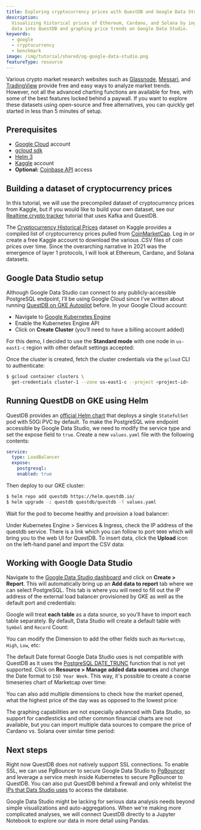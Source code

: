 ```yaml
---
title: Exploring cryptocurrency prices with QuestDB and Google Data Studio
description:
  Visualizing historical prices of Ethereum, Cardano, and Solana by ingesting
  data into QuestDB and graphing price trends on Google Data Studio.
keywords:
  - google
  - cryptocurrency
  - benchmark
image: /img/tutorial/shared/og-google-data-studio.png
featureType: resource
---
```



<Screenshot
  alt="A series of logos of popular cryptocurrencies"
  height={385}
  src="/img/tutorial/2022-02-10/banner.png"
  width={850}
/>

Various crypto market research websites such as
[Glassnode](https://glassnode.com/), [Messari](https://messari.io/), and
[TradingView](https://www.tradingview.com/) provide free and easy ways to
analyze market trends. However, not all the advanced charting functions are
available for free, with some of the best features locked behind a paywall. If
you want to explore these datasets using open-source and free alternatives, you
can quickly get started in less than 5 minutes of setup.

## Prerequisites

- [Google Cloud](https://console.cloud.google.com) account
- [gcloud sdk](https://cloud.google.com/sdk/docs/install)
- [Helm 3](https://helm.sh/docs/intro/install/)
- [Kaggle](https://www.kaggle.com/) account
- **Optional:** [Coinbase API](https://developers.coinbase.com/) access

## Building a dataset of cryptocurrency prices

In this tutorial, we will use the precompiled dataset of cryptocurrency prices
from Kaggle, but if you would like to build your own dataset, see our
[Realtime crypto tracker](/tutorial/2021/02/18/realtime-crypto-tracker-with-kafka-and-questdb)
tutorial that uses Kafka and QuestDB.

The
[Cryptocurrency Historical Prices](https://www.kaggle.com/sudalairajkumar/cryptocurrencypricehistory)
dataset on Kaggle provides a compiled list of cryptocurrency prices pulled from
[CoinMarketCap](https://coinmarketcap.com/). Log in or create a free Kaggle
account to download the various .CSV files of coin prices over time. Since the
overarching narrative in 2021 was the emergence of layer 1 protocols, I will
look at Ethereum, Cardano, and Solana datasets.

## Google Data Studio setup

Although Google Data Studio can connect to any publicly-accessible PostgreSQL
endpoint, I’ll be using Google Cloud since I’ve written about running
[QuestDB on GKE Autopilot](/tutorial/2021/03/18/questdb-and-prometheus-on-gke-autopilot/)
before. In your Google Cloud account:

- Navigate to
  [Google Kubernetes Engine](https://console.cloud.google.com/kubernetes)
- Enable the Kubernetes Engine API
- Click on **Create Cluster** (you’ll need to have a billing account added)

For this demo, I decided to use the **Standard mode** with one node in
`us-east1-c` region with other default settings accepted:

<Screenshot
  alt="Creating a QuestDB cluster using GKE on Google Cloud"
  height={385}
  src="/img/tutorial/2022-02-10/create_cluster.png"
  width={650}
/>

Once the cluster is created, fetch the cluster credentials via the `gcloud` CLI
to authenticate:

```bash
$ gcloud container clusters \
  get-credentials cluster-1 --zone us-east1-c --project <project-id>
```

## Running QuestDB on GKE using Helm

QuestDB provides an [official Helm chart](/docs/guides/kubernetes/) that deploys
a single `StatefulSet` pod with 50Gi PVC by default. To make the PostgreSQL wire
endpoint accessible by Google Data Studio, we need to modify the service type
and set the expose field to `true`. Create a new `values.yaml` file with the
following contents:

```yaml title="values.yaml"
service:
  type: LoadBalancer
  expose:
    postgresql:
    enabled: true
```

Then deploy to our GKE cluster:

```bash
$ helm repo add questdb https://helm.questdb.io/
$ helm upgrade -i questdb questdb/questdb -f values.yaml
```

Wait for the pod to become healthy and provision a load balancer:

<Screenshot
  alt="Viewing the state of a QuestDB cluster on Google Cloud Platform"
  height={385}
  src="/img/tutorial/2022-02-10/load_balancer.png"
  width={650}
/>

Under Kubernetes Engine > Services & Ingress, check the IP address of the
questdb service. There is a link which you can follow to port `9000` which will
bring you to the web UI for QuestDB. To insert data, click the **Upload** icon
on the left-hand panel and import the CSV data:

<Screenshot
  alt="Importing cryptocurrency data via CSV upload in QuestDB's web UI"
  height={385}
  src="/img/tutorial/2022-02-10/import_csv.png"
  width={1000}
/>

## Working with Google Data Studio

Navigate to the [Google Data Studio dashboard](https://datastudio.google.com)
and click on **Create > Report**. This will automatically bring up an **Add data
to report** tab where we can select PostgreSQL. This tab is where you will need
to fill out the IP address of the external load balancer provisioned by GKE as
well as the default port and credentials:

<Screenshot
  alt="Authenticating with QuestDB via Google Data Studio"
  height={385}
  src="/img/tutorial/2022-02-10/db_auth.png"
  width={300}
/>

Google will treat **each table** as a data source, so you’ll have to import each
table separately. By default, Data Studio will create a default table with
`Symbol` and `Record` Count:

<Screenshot
  alt="Mapping table schema in Google Data Studio"
  height={385}
  src="/img/tutorial/2022-02-10/schema.png"
  width={400}
/>

You can modify the Dimension to add the other fields such as `Marketcap`,
`High`, `Low`, etc:

<Screenshot
  alt="A QuestDB table with multiple columns in Google Data Studio"
  height={385}
  src="/img/tutorial/2022-02-10/dimensions.png"
  width={600}
/>

The default Date format Google Data Studio uses is not compatible with QuestDB
as it uses the
[PostgreSQL DATE_TRUNC](https://github.com/questdb/questdb/issues/1818) function
that is not yet supported. Click on **Resource > Manage added data sources** and
change the Date format to `ISO Year Week`. This way, it's possible to create a
coarse timeseries chart of Marketcap over time:

<Screenshot
  alt="A timeseries chart showing cryptocurrency market cap over time"
  height={385}
  src="/img/tutorial/2022-02-10/marketcap.png"
  width={600}
/>

You can also add multiple dimensions to check how the market opened, what the
highest price of the day was as opposed to the lowest price:

<Screenshot
  alt="A timeseries chart showing multiple cryptocurrency market caps over time"
  height={385}
  src="/img/tutorial/2022-02-10/multiple_dimensions.png"
  width={600}
/>

The graphing capabilities are not especially advanced with Data Studio, so
support for candlesticks and other common financial charts are not available,
but you can import multiple data sources to compare the price of Cardano vs.
Solana over similar time period:

<Screenshot
  alt="A timeseries chart showing Cardano versus Solana market caps over time"
  height={385}
  src="/img/tutorial/2022-02-10/cardano_solana.png"
  width={600}
/>

## Next steps

Right now QuestDB does not natively support SSL connections. To enable SSL, we
can use PgBouncer to secure Google Data Studio to
[PgBouncer](https://www.pgbouncer.org/) and leverage a service mesh inside
Kubernetes to secure PgBouncer to QuestDB. You can also put QuestDB behind a
firewall and only whitelist the
[IPs that Dats Studio uses](https://support.google.com/datastudio/answer/7288010?hl=en#zippy=%2Cin-this-article)
to access the database.

Google Data Studio might be lacking for serious data analysis needs beyond
simple visualizations and auto-aggregations. When we're making more complicated
analyses, we will connect QuestDB directly to a Jupyter Notebook to explore our
data in more detail using Pandas.
